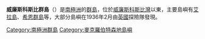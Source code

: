 {{coord|67|20|S|59|45|E|display=title}}

'''威廉斯科斯比群島'''（{{lang-en|William Scoresby Archipelago}}）是[[南極洲|南極洲]]的[[群島|群島]]，位於[[威廉斯科斯比灣|威廉斯科斯比灣]]以東，主要島嶼有[[艾拉島_(南極洲)|艾拉島]]、[[希恩群島|希恩群島]]等，大部分島嶼在1936年2月由[[英國|英國]]探險隊發現。

{{DEFAULTSORT:William Scoresby Archipelago}}
[[Category:南極洲群島|Category:南極洲群島]]
[[Category:麥克羅伯特森地島嶼|Category:麥克羅伯特森地島嶼]]


{{MacRobertsonLand-geo-stub}}